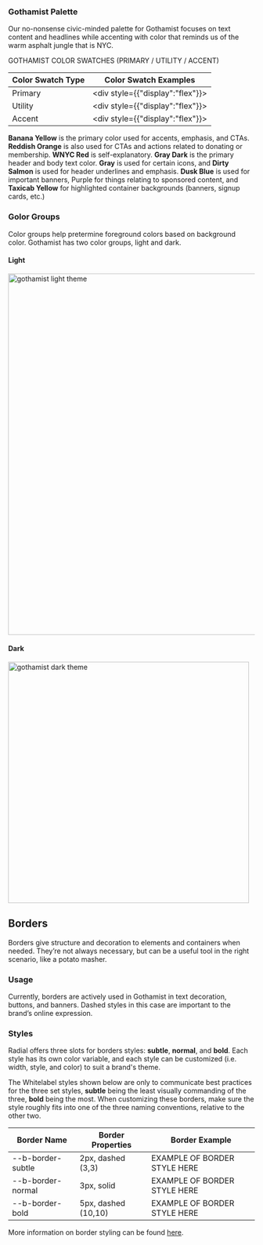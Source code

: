 
<Meta title="Foundations/Color Palettes/Gothamist Palette" />

### Gothamist Palette

Our no-nonsense civic-minded palette for Gothamist focuses on text content and headlines while accenting with color that reminds us of the warm asphalt jungle that is NYC.

GOTHAMIST COLOR SWATCHES (PRIMARY / UTILITY / ACCENT)

| Color Swatch Type | Color Swatch Examples |
| -- | -- |
| Primary | <div style={{"display":"flex"}}> <ColorSwatch colorToken="--color-banana-yellow" /> <ColorSwatch colorToken="--color-wnyc-red" /> <ColorSwatch colorToken="--color-reddish-orange" /> </div> |
| Utility |<div style={{"display":"flex"}}> <ColorSwatch colorToken="--color-gray-dark" /> <ColorSwatch colorToken="--color-gray" /> <ColorSwatch colorToken="--color-dirty-salmon" /> <ColorSwatch colorToken="--color-white" /> </div> |
| Accent | <div style={{"display":"flex"}}> <ColorSwatch colorToken="--color-dusk-blue" /> <ColorSwatch colorToken="--color-brick-red" /> <ColorSwatch colorToken="--color-purple" /> <ColorSwatch colorToken="--color-taxicab-yellow" /> </div> |


**Banana Yellow** is the primary color used for accents, emphasis, and CTAs. **Reddish Orange** is also used for CTAs and actions related to donating or membership. **WNYC Red** is self-explanatory. **Gray Dark** is the primary header and body text color. **Gray** is used for certain icons, and **Dirty Salmon** is used for header underlines and emphasis. **Dusk Blue** is used for important banners, Purple for things relating to sponsored content, and **Taxicab Yellow** for highlighted container backgrounds (banners, signup cards, etc.)

### Golor Groups
Color groups help pretermine foreground colors based on background color. Gothamist has two color groups, light and dark. 

#### Light
<img alt="gothamist light theme" src="./images/Foundations-Color-Gothamist-LightTheme.png" width="737" />

#### Dark
<img alt="gothamist dark theme" src="./images/Foundations-Color-Gothamist-DarkTheme.png" width="492" />


## Borders

Borders give structure and decoration to elements and containers when needed. They’re not always necessary, but can be a useful tool in the right scenario, like a potato masher.

### Usage

Currently, borders are actively used in Gothamist in text decoration, buttons, and banners. Dashed styles in this case are important to the brand’s online expression.

### Styles

Radial offers three slots for borders styles: **subtle**, **normal**, and **bold**. Each style has its own color variable, and each style can be customized (i.e. width, style, and color) to suit a brand's theme.
  
The Whitelabel styles shown below are only to communicate best practices for the three set styles, **subtle** being the least visually commanding of the three, **bold** being the most. When customizing these borders, make sure the style roughly fits into one of the three naming conventions, relative to the other two.

| Border Name | Border Properties | Border Example |
| -- | -- | -- |
| --b-border-subtle | 2px, dashed (3,3) | EXAMPLE OF BORDER STYLE HERE |
| --b-border-normal | 3px, solid | EXAMPLE OF BORDER STYLE HERE |
| --b-border-bold | 5px, dashed (10,10) |  EXAMPLE OF BORDER STYLE HERE |

More information on border styling can be found [here](https://flaviocopes.com/css-border/).
